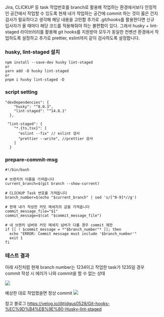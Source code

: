Jira, CLICKUP 등 task 작업번호를 branch로 활용해 작업하는 환경에서보다 안정적인 공간에서 작업할 수 있도록 현재 내가 작업하는 공간에 commit 하는 것이 옳은 건지 검사가 필요하다고 생각해 해당 내용을 고민함
추가로 .git/hooks를 활용한다면 신규 입사자가 올 때마다 해당 코드를 적용해줘야 하는 불편함이 있다. 그래서 husky + lint-staged 라이브러리를 활용해 git hooks를 지원받아 모두가 동일한 컨벤션 환경에서 작업하도록 설정하고 추가로 prettier, eslint까지 같이 검사하도록 설정합니다.

### husky, lint-staged 설치

```
npm install --save-dev husky lint-staged
or
yarn add -D husky lint-staged
or
pnpm i husky lint-staged -D
```

### script setting

```
"devDependencies": {
    "husky": "^8.0.3",
    "lint-staged": "^14.0.1"
  },

 "lint-staged": {
    "*.{ts,tsx}": [
      "eslint --fix" // eslint 검사
      "prettier --write", //prettier 검사
    ]
  }
```

### prepare-commit-msg

```
#!/bin/bash

# 브랜치의 이름을 가져옵니다
current_branch=$(git branch --show-current)

# CLICKUP Task 번호를 가져옵니다
branch_number=$(echo "$current_branch" | sed 's/[^0-9]*//g')

# 현재 내가 작성한 커밋 메세지의 값을 가져옵니다
commit_message_file="$1"
commit_message=$(cat "$commit_message_file")

# 내 브랜치 넘버와 커밋 메세지 넘버가 다를 경우 commit 제한
if [[ ! $commit_message = *"$branch_number"* ]]; then
  echo "ERROR: Commit message must include '$branch_number'"
  exit 1
fi
```

### 테스트 결과

아래 사진처럼 현재 branch number는 1234이고 작업한 task가 1235일 경우 commit 작성 시 에러가 나와 commit을 할 수 없는 상태

![](https://dctwxpkwzbaeulfrrvgo.supabase.co/storage/v1/object/public/image//7-1.png)

예상한 대로 작업했을면 정상 commit
![](https://dctwxpkwzbaeulfrrvgo.supabase.co/storage/v1/object/public/image//7-2.png)

참고 블로그
https://velog.io/@tjdgus0528/Git-hooks-%EC%9D%B4%EB%9E%80-Husky-lint-staged
